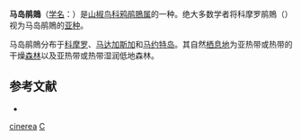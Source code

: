 {{Speciesbox
| name = 马岛鹃鵙
| image = Ashy Cuckoo-shrike (Coracina cinerea) in tree.jpg
| status = LC | status_system = IUCN3.1
| genus = Coracina
| species = cinerea
| authority = [[菲利普·路德维希·施塔蒂乌斯·米勒|Müller]], 1776
| synonyms = }}
'''马岛鹃鵙'''（[[学名|学名]]：{{lang|la|''Coracina cinerea''}}）是[[山椒鸟科|山椒鸟科]][[鸦鹃鵙属|鸦鹃鵙属]]的一种。绝大多数学者将科摩罗鹃鵙（{{lang|la|''C. cucullata''}}）视为马岛鹃鵙的[[亚种|亚种]]。

马岛鹃鵙分布于[[科摩罗|科摩罗]]、[[马达加斯加|马达加斯加]]和[[马约特岛|马约特岛]]。其自然[[栖息地|栖息地]]为亚热带或热带的干燥[[森林|森林]]以及亚热带或热带湿润低地森林。

== 参考文献 ==
* {{IUCN2010
|assessors=BirdLife International
|year=2009
|id=146807
|title=Coracina cinerea
|version=2010.3
|downloaded= 2010-10-20
}}
{{Taxonbar|from=Q869050}}

[[Category:鸦鹃鵙属|cinerea]]
[[Category:1776年描述的鸟类|C]]